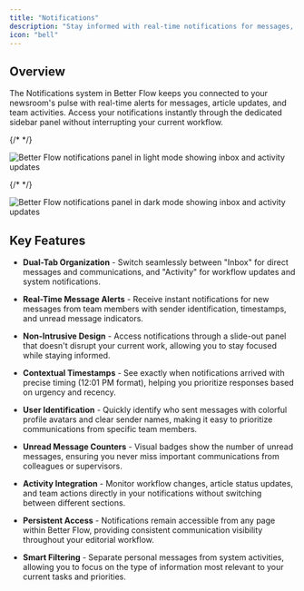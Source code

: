 ```yaml
---
title: "Notifications"
description: "Stay informed with real-time notifications for messages, article updates, and team activities. Never miss important communications or workflow changes."
icon: "bell"
---
```


## Overview

The Notifications system in Better Flow keeps you connected to your newsroom's pulse with real-time alerts for messages, article updates, and team activities. Access your notifications instantly through the dedicated sidebar panel without interrupting your current workflow.

{/* <!-- Light mode image --> */}

<img
  className="block dark:hidden"
  src="/images/notifications-light.png"
  alt="Better Flow notifications panel in light mode showing inbox and activity updates"
/>

{/* <!-- Dark mode image --> */}

<img
  className="hidden dark:block"
  src="/images/notifications-dark.png"
  alt="Better Flow notifications panel in dark mode showing inbox and activity updates"
/>

## Key Features

- **Dual-Tab Organization** - Switch seamlessly between "Inbox" for direct messages and communications, and "Activity" for workflow updates and system notifications.

- **Real-Time Message Alerts** - Receive instant notifications for new messages from team members with sender identification, timestamps, and unread message indicators.

- **Non-Intrusive Design** - Access notifications through a slide-out panel that doesn't disrupt your current work, allowing you to stay focused while staying informed.

- **Contextual Timestamps** - See exactly when notifications arrived with precise timing (12:01 PM format), helping you prioritize responses based on urgency and recency.

- **User Identification** - Quickly identify who sent messages with colorful profile avatars and clear sender names, making it easy to prioritize communications from specific team members.

- **Unread Message Counters** - Visual badges show the number of unread messages, ensuring you never miss important communications from colleagues or supervisors.

- **Activity Integration** - Monitor workflow changes, article status updates, and team actions directly in your notifications without switching between different sections.

- **Persistent Access** - Notifications remain accessible from any page within Better Flow, providing consistent communication visibility throughout your editorial workflow.

- **Smart Filtering** - Separate personal messages from system activities, allowing you to focus on the type of information most relevant to your current tasks and priorities.
